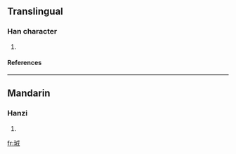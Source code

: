 ==Translingual==
===Han character===
{{Han char|rn=96|rad=玉|as=06|sn=10|four=|canj=一土戈竹一 (MGIHM)}}
# {{defn|Han|sort=玉06}}
====References====
{{Han ref|kx=0731.170|dkj=20974|dj=1142.280|hdz=21110.050|uh=73EC|ud=29676}}

----
==Mandarin==
===Hanzi===
{{cmn-hanzi|pin=[[xù]] ([[xu4]])|wg=hsü<sup>4</sup>}}
# {{defn|Mandarin}}

[[fr:珬]]